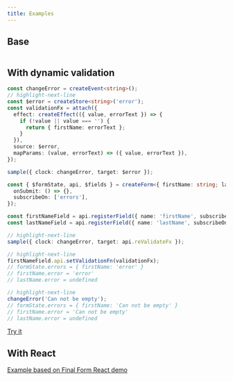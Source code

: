 ```yaml
---
title: Examples
---
```


## Base

```ts file=../../src/__tests__/examples/base.spec.ts

```

## With dynamic validation

```ts
const changeError = createEvent<string>();
// highlight-next-line
const $error = createStore<string>('error');
const validationFx = attach({
  effect: createEffect(({ value, errorText }) => {
    if (!value || value === '') {
      return { firstName: errorText };
    }
  }),
  source: $error,
  mapParams: (value, errorText) => ({ value, errorText }),
});

sample({ clock: changeError, target: $error });

const { $formState, api, $fields } = createForm<{ firstName: string; lastName: string }>({
  onSubmit: () => {},
  subscribeOn: ['errors'],
});

const firstNameField = api.registerField({ name: 'firstName', subscribeOn: ['error'] });
const lastNameField = api.registerField({ name: 'lastName', subscribeOn: ['error'] });

// highlight-next-line
sample({ clock: changeError, target: api.reValidateFx });

// highlight-next-line
firstNameField.api.setValidationFn(validationFx);
// formState.errors = { firstName: 'error' }
// firstName.error = 'error'
// lastName.error = undefined

// highlight-next-line
changeError('Can not be empty');
// formState.errors = { firstName: 'Can not be empty' }
// firstName.error = 'Can not be empty'
// lastName.error = undefined
```

[Try it](https://stackblitz.com/edit/react-ts-r8fy3e?file=index.tsx)

## With React

[Example based on Final Form React demo](https://stackblitz.com/edit/react-ts-xjh6yd?file=index.tsx)
